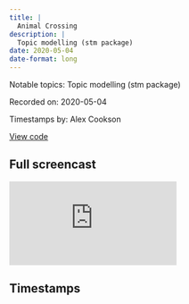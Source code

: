 ```yaml
---
title: |
  Animal Crossing
description: |
  Topic modelling (stm package)
date: 2020-05-04
date-format: long
---
```


Notable topics: Topic modelling (stm package)

Recorded on: 2020-05-04

Timestamps by: Alex Cookson

[View code](https://github.com/dgrtwo/data-screencasts/blob/master/animal-crossing.Rmd)

## Full screencast

<iframe class="video" src="https://www.youtube.com/embed/Xt7ACiedRRI" title="YouTube video player" frameborder="0" allow="accelerometer; autoplay; clipboard-write; encrypted-media; gyroscope; picture-in-picture" allowfullscreen></iframe>

## Timestamps

<script id="timestamps" type="application-json">[{"timestamp_with_hours":"0:5:05","description":"Starting text analysis of critic reviews of Animal Crossing","timestamp_sec":305},{"timestamp_with_hours":"0:7:50","description":"Using floor_date function from lubridate package to round dates down to nearest month (then week)","functions":"floor_date","packages":"lubridate","timestamp_sec":470},{"timestamp_with_hours":"0:9:00","description":"Using unnest_tokens function and anti_join functions from tidytext package to break reviews into individual words and remove stop words","functions":"unnest_tokens | anti_join","packages":"tidytext","timestamp_sec":540},{"timestamp_with_hours":"0:10:35","description":"Taking the average rating associated with individual words (simple approach to gauge sentiment)","timestamp_sec":635},{"timestamp_with_hours":"0:12:30","description":"Using geom_line and geom_point to graph ratings over time","functions":"geom_line","timestamp_sec":750},{"timestamp_with_hours":"0:14:40","description":"Using mean function and logical statement to calculate percentages that meet a certain condition","functions":"mean","timestamp_sec":880},{"timestamp_with_hours":"0:22:30","description":"Using geom_text to visualize what words are associated with positive/negative reviews","functions":"geom_text","timestamp_sec":1350},{"timestamp_with_hours":"0:27:00","description":"Disclaimer that this exploration is not text regression -- wine ratings screencast is a good resource for that","timestamp_sec":1620},{"timestamp_with_hours":"0:28:30","description":"Starting to do topic modelling","timestamp_sec":1710},{"timestamp_with_hours":"0:30:45","description":"Explanation of stm function from stm package","functions":"stm","packages":"stm","timestamp_sec":1845},{"timestamp_with_hours":"0:34:30","description":"Explanation of stm function's output (topic modelling output)","functions":"stm","packages":"stm","timestamp_sec":2070},{"timestamp_with_hours":"0:36:55","description":"Changing the number of topics from 4 to 6","timestamp_sec":2215},{"timestamp_with_hours":"0:37:40","description":"Explanation of how topic modelling works conceptually","timestamp_sec":2260},{"timestamp_with_hours":"0:40:55","description":"Using tidy function from broom package to find which \"documents\" (reviews) were the \"strongest\" representation of each topic","functions":"tidy","packages":"broom","timestamp_sec":2455},{"timestamp_with_hours":"0:44:50","description":"Noting that there might be a scraping issue resulting in review text being repeated","timestamp_sec":2690},{"timestamp_with_hours":"0:46:05","description":"(Unsuccessfully) Using str_sub function to help fix repeated review text by locating where in the review text starts being repeated","functions":"str_sub","timestamp_sec":2765},{"timestamp_with_hours":"0:48:20","description":"(Unsuccessfully) Using str_replace and map2_chr functions, as well as regex cpaturing groups to fix repeated text","functions":"str_replace | map2","timestamp_sec":2900},{"timestamp_with_hours":"0:52:00","description":"Looking at the association between review grade and gamma of the topic model (how \"strong\" a review represents a topic)","timestamp_sec":3120},{"timestamp_with_hours":"0:53:55","description":"Using cor function with method = \"spearman\" to calculate correlation based on rank instead of actual values","functions":"cor","timestamp_sec":3235},{"timestamp_with_hours":"0:57:35","description":"Summary of screencast","timestamp_sec":3455}]</script>
